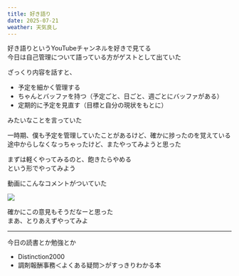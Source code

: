 ```yaml
---
title: 好き語り
date: 2025-07-21
weather: 天気良し
---
```


好き語りというYouTubeチャンネルを好きで見てる  
今日は自己管理について語っている方がゲストとして出ていた

<YouTube id="ypPAeRlpYds" playlabel="Play" />

ざっくり内容を話すと、
- 予定を細かく管理する
- ちゃんとバッファを持つ（予定ごと、日ごと、週ごとにバッファがある）
- 定期的に予定を見直す（目標と自分の現状をもとに）  

みたいなことを言っていた

一時期、僕も予定を管理していたことがあるけど、確かに捗ったのを覚えている  
途中からしなくなっちゃったけど、またやってみようと思った

まずは軽くやってみるのと、飽きたらやめる  
という形でやってみよう

動画にこんなコメントがついていた

![](https://images.kechiiiiin.com/diary/20250921162141.png)

確かにこの意見もそうだなーと思った  
まあ、とりあえずやってみよ

---

今日の読書とか勉強とか
- Distinction2000
- 調剤報酬事務＜よくある疑問＞がすっきりわかる本
